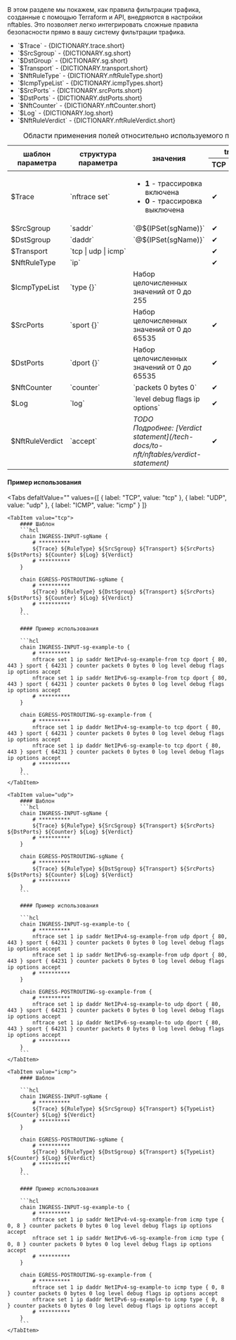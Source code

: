 
<div className="paragraph">
  В этом разделе мы покажем, как правила фильтрации трафика, созданные с помощью Terraform и API, внедряются в настройки
  nftables. Это позволяет легко интегрировать сложные правила безопасности прямо в вашу систему фильтрации трафика.
</div>

<ul>
  <li>`$Trace` - {DICTIONARY.trace.short}</li>
  <li>`$SrcSgroup` - {DICTIONARY.sg.short}</li>
  <li>`$DstGroup` - {DICTIONARY.sg.short}</li>
  <li>`$Transport` - {DICTIONARY.transport.short}</li>
  <li>`$NftRuleType` - {DICTIONARY.nftRuleType.short}</li>
  <li>`$IcmpTypeList` - {DICTIONARY.icmpTypes.short}</li>
  <li className="text-justify">`$SrcPorts` - {DICTIONARY.srcPorts.short}</li>
  <li className="text-justify">`$DstPorts` - {DICTIONARY.dstPorts.short}</li>
  <li>`$NftCounter` - {DICTIONARY.nftCounter.short}</li>
  <li>`$Log` - {DICTIONARY.log.short}</li>
  <li>`$NftRuleVerdict` - {DICTIONARY.nftRuleVerdict.short}</li>
</ul>

<div className="scrollable-x">
  <table>
    <caption>Области применения полей относительно используемого протокола</caption>
    <thead>
      <tr>
        <th rowSpan="2">шаблон параметра</th>
        <th rowSpan="2">структура параметра</th>
        <th rowSpan="2">значения</th>
        <th colSpan="3">transport*</th>
      </tr>
      <tr>
        <th>TCP</th>
        <th>UDP</th>
        <th>ICMP</th>
      </tr>
    </thead>
    <tbody>
      <tr>
        <td>$Trace</td>
        <td>`nftrace set`</td>
        <td>
          <ul>
            <li>
              <b>1</b> - трассировка включена
            </li>
            <li>
              <b>0</b> - трассировка выключена
            </li>
          </ul>
        </td>
        <td className="green center">✔</td>
        <td className="green center">✔</td>
        <td className="green center">✔</td>
      </tr>
      <tr>
        <td>$SrcSgroup</td>
        <td>
          <nobr>`saddr`</nobr>
        </td>
        <td>`@${IPSet(sgName)}`</td>
        <td className="green center">✔</td>
        <td className="green center">✔</td>
        <td className="green center">✔</td>
      </tr>
      <tr>
        <td>$DstSgroup</td>
        <td>
          <nobr>`daddr`</nobr>
        </td>
        <td>`@${IPSet(sgName)}`</td>
        <td className="green center">✔</td>
        <td className="green center">✔</td>
        <td className="green center">✔</td>
      </tr>
      <tr>
        <td>$Transport</td>
        <td>
          <nobr>`tcp | udp | icmp`</nobr>
        </td>
        <td></td>
        <td className="green center">✔</td>
        <td className="green center">✔</td>
        <td className="green center">✔</td>
      </tr>
      <tr>
        <td>$NftRuleType</td>
        <td>`ip`</td>
        <td></td>
        <td className="green center">✔</td>
        <td className="green center">✔</td>
        <td className="green center">✔</td>
      </tr>
      <tr>
        <td>$IcmpTypeList</td>
        <td>`type {}`</td>
        <td>Набор целочисленных значений от 0 до 255</td>
        <td className="green center"></td>
        <td className="green center"></td>
        <td className="green center">✔</td>
      </tr>
      <tr>
        <td>$SrcPorts</td>
        <td>`sport {}`</td>
        <td>Набор целочисленных значений от 0 до 65535</td>
        <td className="green center">✔</td>
        <td className="green center">✔</td>
        <td className="green center"></td>
      </tr>
      <tr>
        <td>$DstPorts</td>
        <td>`dport {}`</td>
        <td>Набор целочисленных значений от 0 до 65535</td>
        <td className="green center">✔</td>
        <td className="green center">✔</td>
        <td className="green center"></td>
      </tr>
      <tr>
        <td>$NftCounter</td>
        <td>
          <nobr>`counter`</nobr>
        </td>
        <td>`packets 0 bytes 0`</td>
        <td className="green center">✔</td>
        <td className="green center">✔</td>
        <td className="green center">✔</td>
      </tr>
      <tr>
        <td>$Log</td>
        <td>
          <nobr>`log`</nobr>
        </td>
        <td>`level debug flags ip options`</td>
        <td className="green center">✔</td>
        <td className="green center">✔</td>
        <td className="green center">✔</td>
      </tr>
      <tr>
        <td>$NftRuleVerdict</td>
        <td>`accept`</td>
        <td>
          <div className="text-justify">
            <i>
              TODO
            </i>
          </div>
          <i>Подробнее: [Verdict statement](/tech-docs/to-nft/nftables/verdict-statement)</i>
        </td>
        <td className="green center">✔</td>
        <td className="green center">✔</td>
        <td className="green center">✔</td>
      </tr>
    </tbody>
  </table>
</div>

<h4 className="custom-heading">Пример использования</h4>

<Tabs
    defaltValue=""
    values={[
        { label: "TCP", value: "tcp" },
        { label: "UDP", value: "udp" },
        { label: "ICMP", value: "icmp" }
    ]}
>
    <TabItem value="tcp">
        #### Шаблон
        ```hcl
        chain INGRESS-INPUT-sgName {
            # **********
            ${Trace} ${RuleType} ${SrcSgroup} ${Transport} ${SrcPorts} ${DstPorts} ${Counter} ${Log} ${Verdict}
            # **********
        }

        chain EGRESS-POSTROUTING-sgName {
            # **********
            ${Trace} ${RuleType} ${DstSgroup} ${Transport} ${SrcPorts} ${DstPorts} ${Counter} ${Log} ${Verdict}
            # **********
        }
        ```

        #### Пример использования

        ```hcl
        chain INGRESS-INPUT-sg-example-to {
            # **********
            nftrace set 1 ip saddr NetIPv4-sg-example-from tcp dport { 80, 443 } sport { 64231 } counter packets 0 bytes 0 log level debug flags ip options accept
            nftrace set 1 ip saddr NetIPv6-sg-example-from tcp dport { 80, 443 } sport { 64231 } counter packets 0 bytes 0 log level debug flags ip options accept
            # **********
        }

        chain EGRESS-POSTROUTING-sg-example-from {
            # **********
            nftrace set 1 ip daddr NetIPv4-sg-example-to tcp dport { 80, 443 } sport { 64231 } counter packets 0 bytes 0 log level debug flags ip options accept
            nftrace set 1 ip daddr NetIPv6-sg-example-to tcp dport { 80, 443 } sport { 64231 } counter packets 0 bytes 0 log level debug flags ip options accept
            # **********
        }
        ```
    </TabItem>

    <TabItem value="udp">
        #### Шаблон
        ```hcl
        chain INGRESS-INPUT-sgName {
            # **********
            ${Trace} ${RuleType} ${SrcSgroup} ${Transport} ${SrcPorts} ${DstPorts} ${Counter} ${Log} ${Verdict}
            # **********
        }

        chain EGRESS-POSTROUTING-sgName {
            # **********
            ${Trace} ${RuleType} ${DstSgroup} ${Transport} ${SrcPorts} ${DstPorts} ${Counter} ${Log} ${Verdict}
            # **********
        }
        ```

        #### Пример использования

        ```hcl
        chain INGRESS-INPUT-sg-example-to {
            # **********
            nftrace set 1 ip saddr NetIPv4-sg-example-from udp dport { 80, 443 } sport { 64231 } counter packets 0 bytes 0 log level debug flags ip options accept
            nftrace set 1 ip saddr NetIPv6-sg-example-from udp dport { 80, 443 } sport { 64231 } counter packets 0 bytes 0 log level debug flags ip options accept
            # **********
        }

        chain EGRESS-POSTROUTING-sg-example-from {
            # **********
            nftrace set 1 ip daddr NetIPv4-sg-example-to udp dport { 80, 443 } sport { 64231 } counter packets 0 bytes 0 log level debug flags ip options accept
            nftrace set 1 ip daddr NetIPv6-sg-example-to udp dport { 80, 443 } sport { 64231 } counter packets 0 bytes 0 log level debug flags ip options accept
            # **********
        }
        ```
    </TabItem>

    <TabItem value="icmp">
        #### Шаблон

        ```hcl
        chain INGRESS-INPUT-sgName {
            # **********
            ${Trace} ${RuleType} ${SrcSgroup} ${Transport} ${TypeList} ${Counter} ${Log} ${Verdict}
            # **********
        }

        chain EGRESS-POSTROUTING-sgName {
            # **********
            ${Trace} ${RuleType} ${DstSgroup} ${Transport} ${TypeList} ${Counter} ${Log} ${Verdict}
            # **********
        }
        ```

        #### Пример использования

        ```hcl
        chain INGRESS-INPUT-sg-example-to {
            # **********
            nftrace set 1 ip saddr NetIPv4-v4-sg-example-from icmp type { 0, 8 } counter packets 0 bytes 0 log level debug flags ip options accept
            nftrace set 1 ip saddr NetIPv6-v6-sg-example-from icmp type { 0, 8 } counter packets 0 bytes 0 log level debug flags ip options accept
            # **********
        }

        chain EGRESS-POSTROUTING-sg-example-from {
            # **********
            nftrace set 1 ip daddr NetIPv4-sg-example-to icmp type { 0, 8 } counter packets 0 bytes 0 log level debug flags ip options accept
            nftrace set 1 ip daddr NetIPv6-sg-example-to icmp type { 0, 8 } counter packets 0 bytes 0 log level debug flags ip options accept
            # **********
        }
        ```
    </TabItem>

</Tabs>
